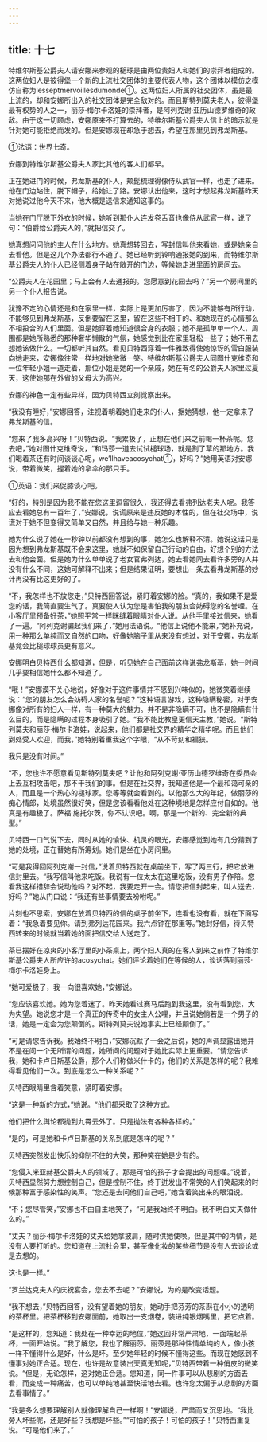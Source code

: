 ```yaml
---
---
---
```

title: 十七
---



特维尔斯基公爵夫人请安娜来参观的槌球是由两位贵妇人和她们的崇拜者组成的。这两位妇人是彼得堡一个新的上流社交团体的主要代表人物，这个团体以模仿之模仿自称为lesseptmervoillesdumonde①。这两位妇人所属的社交团体，虽是最上流的，却和安娜所出入的社交团体是完全敌对的。而且斯特列莫夫老人，彼得堡最有权势的人之一，丽莎·梅尔卡洛娃的崇拜者，是阿列克谢·亚历山德罗维奇的政敌。由于这一切顾虑，安娜原来不打算去的，特维尔斯基公爵夫人信上的暗示就是针对她可能拒绝而发的。但是安娜现在却急于想去，希望在那里见到弗龙斯基。



①法语：世界七奇。

安娜到特维尔斯基公爵夫人家比其他的客人们都早。

正在她进门的时候，弗龙斯基的仆人，颊髭梳理得像侍从武官一样，也走了进来。他在门边站住，脱下帽子，给她让了路。安娜认出他来，这时才想起弗龙斯基昨天对她说过他今天不来，他大概是送信来通知这事的。

当她在门厅脱下外衣的时候，她听到那仆人连发卷舌音也像侍从武官一样，说了句：“伯爵给公爵夫人的，”就把信交了。

她真想问问他的主人在什么地方。她真想转回去，写封信叫他来看她，或是她亲自去看他。但是这几个办法都行不通了。她已经听到铃响通报她的到来，而特维尔斯基公爵夫人的仆人已经侧着身子站在敞开的门边，等候她走进里面的房间去。

“公爵夫人在花园里；马上会有人去通报的。您愿意到花园去吗？”另一个房间里的另一个仆人报告说。

犹豫不定的心情还是和在家里一样，实际上是更加厉害了，因为不能够有所行动，不能够见到弗龙斯基，反倒要留在这里，留在这些不相干的、和她现在的心情那么不相投合的人们里面。但是她穿着她知道很合身的衣服；她不是孤单单一个人，周围都是她所熟悉的那种奢华懒散的气氛，她感觉到比在家里轻松一些了；她不用去想她该做什么。一切都听其自然。看见贝特西穿着一件雅致得使她惊讶的雪白服装向她走来，安娜像往常一样地对她微微一笑。特维尔斯基公爵夫人同图什克维奇和一位年轻小姐一道走着，那位小姐是她的一个亲戚，她在有名的公爵夫人家里过夏天，这使她那在外省的父母大为高兴。

安娜的神色一定有些异样，因为贝特西立刻觉察出来。

“我没有睡好，”安娜回答，注视着朝着她们走来的仆人，据她猜想，他一定拿来了弗龙斯基的信。

“您来了我多高兴呀！”贝特西说。“我累极了，正想在他们来之前喝一杯茶呢。您去吧，”她对图什克维奇说，“和玛莎一道去试试槌球场，就是割了草的那地方。我们喝着茶还有时间谈谈心呢，we’llhaveacosychat①，好吗？”她用英语对安娜说，带着微笑，握着她的拿伞的那只手。



①英语：我们来促膝谈心吧。

“好的，特别是因为我不能在您这里逗留很久，我还得去看弗列达老夫人呢。我答应去看她总有一百年了，”安娜说，说谎原来是违反她的本性的，但在社交场中，说谎对于她不但变得又简单又自然，并且给与她一种乐趣。

她为什么说了她在一秒钟以前都没有想到的事，她怎么也解释不清。她说这话只是因为想到弗龙斯基既不会来这里，她就不如保留自己行动的自由，好想个别的方法去和他会面。但是她为什么单单说了老女官弗列达，她去看她同去看许多旁的人并没有什么不同，这她可解释不出来；但是结果证明，要想出一条去看弗龙斯基的妙计再没有比这更好的了。

“不，我怎样也不放您走，”贝特西回答说，紧盯着安娜的脸。“真的，我如果不是爱您的话，我简直要生气了。真要使人认为您是害怕我的朋友会妨碍您的名誉哩。在小客厅里预备好茶，”她照平常一样眯缝着眼睛对仆人说。从他手里接过信来，她看了一遍。“阿列克谢骗起我们来了，”她用法语说。“他信上说他不能来，”她补充说，用一种那么单纯而又自然的口吻，好像她脑子里从来没有想过，对于安娜，弗龙斯基竟会比槌球球员更有意义。

安娜明白贝特西什么都知道，但是，听见她在自己面前这样说弗龙斯基，她一时间几乎要相信她什么都不知道了。

“哦！”安娜漠不关心地说，好像对于这件事情并不感到兴味似的，她微笑着继续说：“您的朋友怎么会妨碍人家的名誉呢？”这种语言游戏，这种隐瞒秘密，对于安娜像对所有的妇人一样，有一种莫大的魅力。并不是非隐瞒不可，也不是隐瞒有什么目的，而是隐瞒的过程本身吸引了她。“我不能比教皇更信天主教，”她说。“斯特列莫夫和丽莎·梅尔卡洛娃，说起来，他们都是社交界的精华之精华呢。而且他们到处受人欢迎，而我，”她特别着重我这个字眼，“从不苛刻和褊狭。

我只是没有时间。”

“不，您也许不愿意看见斯特列莫夫吧？让他和阿列克谢·亚历山德罗维奇在委员会上去互相攻击吧，那不干我们的事。但是在社交界，我知道他是一个最和蔼可亲的人，而且是一个热心的槌球家。您等等就会看到的。以他那么大的年纪，做丽莎的痴心情郎，处境虽然很好笑，但是您该看看他处在这种境地是怎样应付自如的。他真是有趣极了。萨福·施托尔茨，你不认识吧。啊，那是一个新的、完全新的典型。”

贝特西一口气说下去，同时从她的愉快、机灵的眼光，安娜感觉到她有几分猜到了她的处境，正在替她有所筹划。她们是坐在小房间里。

“可是我得回阿列克谢一封信，”说着贝特西就在桌前坐下，写了两三行，把它放进信封里去。“我写信叫他来吃饭。我说有一位太太在这里吃饭，没有男子作陪。您看我这样措辞会说动他吗？对不起，我要走开一会。请您把信封起来，叫人送去，好吗？”她从门口说：“我还有些事情要去吩咐呢。”

片刻也不思索，安娜在放着贝特西的信的桌子前坐下，连看也没有看，就在下面写着：“我急着要见你。请到弗列达花园来。我六点钟在那里等。”她封好信，待贝特西转来的时候就当着她的面把信交给人送走了。

茶已摆好在凉爽的小客厅里的小茶桌上，两个妇人真的在客人到来之前作了特维尔斯基公爵夫人所应许的acosychat。她们评论着她们在等候的人，谈话落到丽莎·梅尔卡洛娃身上。

“她可爱极了，我一向很喜欢她，”安娜说。

“您应该喜欢她。她为您着迷了。昨天她看过赛马后跑到我这里，没有看到您，大为失望。她说您才是一个真正的传奇中的女主人公哩，并且说她倘若是一个男子的话，她是一定会为您颠倒的。斯特列莫夫说她事实上已经颠倒了。”

“可是请您告诉我。我始终不明白，”安娜沉默了一会之后说，她的声调显露出她并不是在问一个无所谓的问题，她所问的问题对于她比实际上更重要。“请您告诉我，她和卡卢日斯基公爵，那个人们称做米什卡的，他们的关系是怎样的呢？我难得看见他们一次。到底是怎么一种关系呢？”

贝特西眼睛里含着笑意，紧盯着安娜。

“这是一种新的方式，”她说。“他们都采取了这种方式。

他们把什么舆论都抛到九霄云外了。只是抛法有各种各样的。”

“是的，可是她和卡卢日斯基的关系到底是怎样的呢？”

贝特西突然发出快乐的抑制不住的大笑，那种笑在她是少有的。

“您侵入米亚赫基公爵夫人的领域了。那是可怕的孩子才会提出的问题哩。”说着，贝特西显然努力想控制自己，但是控制不住，终于迸发出不常笑的人们笑起来的时候那种富于感染性的笑声。“您还是去问他们自己吧，”她含着笑出来的眼泪说。

“不；您尽管笑，”安娜也不由自主地笑了，“可是我始终不明白。我不明白丈夫做什么的。”

“丈夫？丽莎·梅尔卡洛娃的丈夫给她拿披肩，随时供她使唤。但是其中的内情，是没有人要打听的。您知道在上流社会里，甚至像化妆的某些细节是没有人去谈论或是去想的。

这也是一样。”

“罗兰达克夫人的庆祝宴会，您去不去呢？”安娜说，为的是改变话题。

“我不想去，”贝特西回答，没有望着她的朋友，她动手把芬芳的茶斟在小小的透明的茶杯里。把茶杯移到安娜面前，她取出一支烟卷，装进纯银烟嘴里，把它点着。

“是这样的，您知道：我处在一种幸运的地位，”她这回非常严肃地，一面端起茶杯，一面开始说。“我了解您，我也了解丽莎。丽莎是那种性情单纯的人，像小孩一样不懂得什么是好，什么是坏。至少她年轻的时候不懂得这些。而现在她感到不懂事对她正合适。现在，也许是故意装出天真无知呢，”贝特西带着一种俏皮的微笑说。“但是，无论怎样，这对她正合适。您知道，同一件事可以从悲剧的方面去看，而变成一种痛苦，也可以单纯地甚至快活地去看。也许您太偏于从悲剧的方面去看事情了。”

“我是多么想要理解别人就像理解自己一样啊！”安娜说，严肃而又沉思地。“我比旁人坏些呢，还是好些？我想是坏些。”“可怕的孩子！可怕的孩子！”贝特西重复说。“可是他们来了。”